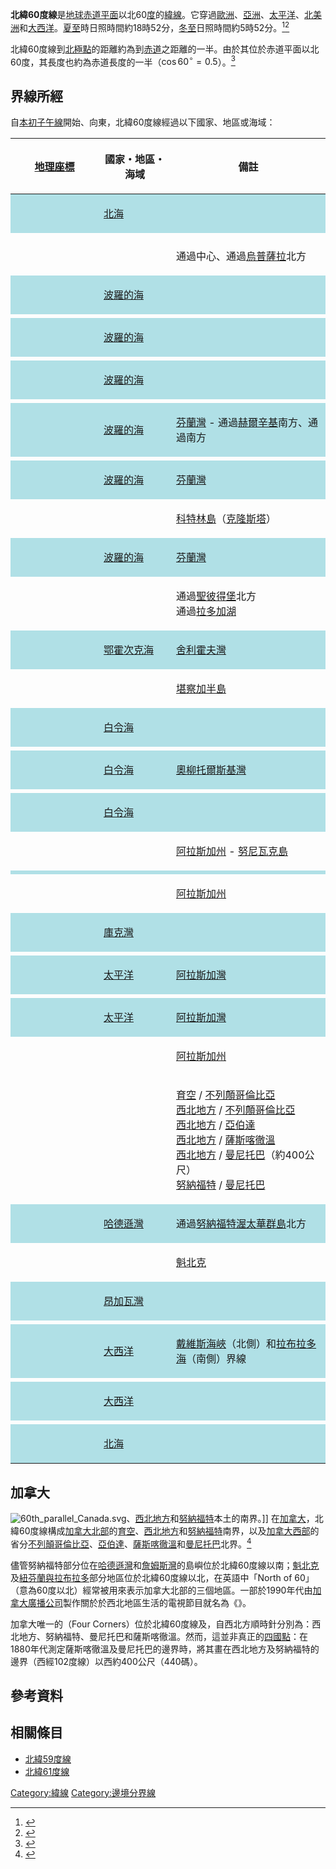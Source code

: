 {{NoteTA
|G1=Toponym
}}
{{Location map-line|lat=60}}
{{kml}}
'''北緯60度線'''是[[地球|地球]][[赤道|赤道平面]]以北60[[度_(角)|度]]的[[緯線|緯線]]。它穿過[[歐洲|歐洲]]、[[亞洲|亞洲]]、[[太平洋|太平洋]]、[[北美洲|北美洲]]和[[大西洋|大西洋]]。[[夏至|夏至]]時日照時間約18時52分，[[冬至|冬至]]日照時間約5時52分。<ref>{{cite web|url=http://www.timeanddate.com/sun/canada/fort-smith?month=6&year=2017|title=Sunrise and sunset times in Fort Smith, June 2017|accessdate=2016-09-27|language=en|archive-date=2017-01-06|archive-url=https://web.archive.org/web/20170106100242/https://www.timeanddate.com/sun/canada/fort-smith?month=6&year=2017|dead-url=no}}</ref><ref>{{cite web|url=http://www.timeanddate.com/sun/canada/fort-smith?month=12&year=2016|title=Sunrise and sunset times in Fort Smith, December 2016|accessdate=2016-09-27|language=en|archive-date=2017-01-06|archive-url=https://web.archive.org/web/20170106081851/https://www.timeanddate.com/sun/canada/fort-smith?month=12&year=2016|dead-url=no}}</ref>

北緯60度線到[[北極點|北極點]]的距離約為到[[赤道|赤道]]之距離的一半。由於其位於赤道平面以北60度，其長度也約為赤道長度的一半（<math>\cos 60 ^\circ =0.5</math>）。<ref>{{cite web|url=http://www5.hwsh.tc.edu.tw/web/wu550210/12|title=吳 舜惠 - 地理網線與地圖|accessdate=2016-09-27|language=zh-tw|archive-url=https://web.archive.org/web/20161224011429/http://www5.hwsh.tc.edu.tw/web/wu550210/12|archive-date=2016-12-24|dead-url=yes}}</ref>

==界線所經==
自[[本初子午線|本初子午線]]開始、向東，北緯60度線經過以下國家、地區或海域：
{| class="wikitable"
! width="125" | [[地理座標系|地理座標]]
! width="100" |國家・地區・海域
! 備註
|-
| style="background:#b0e0e6;" | {{Coord|60|0|N|0|0|E|type:landmark|name=本初子午線}}
! scope="row" style="background:#b0e0e6;" | [[北海_(大西洋)|北海]]
| style="background:#b0e0e6;" |
|-
| {{Coord|60|0|N|5|2|E|type:country|name=挪威}}
! scope="row" | {{NOR}}
| {{flatlist |
*[[霍達蘭郡|霍達蘭郡]]（{{le|斯托爾門島|Stolmen}}、{{le|塞爾比約恩島|Selbjørn}}、{{le|胡夫塔爾島|Huftarøy}}、{{le|雷克斯特倫島|Reksteren}}、[[蒂斯內斯島|蒂斯內斯島]]、本土）
*[[泰勒馬克郡|泰勒馬克郡]]
*[[布斯克呂郡|布斯克呂郡]]
*[[阿克什胡斯郡|阿克什胡斯郡]]
*[[奧斯陸|奧斯陸郡]]
*阿克什胡斯郡
*[[海德馬克郡|海德馬克郡]]}}
|-
| {{Coord|60|0|N|12|23|E|type:country|name=瑞典}}
! scope="row" | {{SWE}}
|通過{{le|法格斯塔|Fagersta}}中心、通過[[烏普薩拉|烏普薩拉]]北方
|-
| style="background:#b0e0e6;" | {{Coord|60|0|N|18|53|E|type:waterbody|name=波羅的海}}
! scope="row" style="background:#b0e0e6;" | [[波羅的海|波羅的海]]
| style="background:#b0e0e6;" |
|-
| {{Coord|60|0|N|20|8|E|type:country|name=奧蘭群島}}
! scope="row" | {{ALA}}
| 
|-
| style="background:#b0e0e6;" | {{Coord|60|0|N|20|58|E|type:waterbody|name=波羅的海}}
! scope="row" style="background:#b0e0e6;" | [[波羅的海|波羅的海]]
| style="background:#b0e0e6;" |
|-
| {{Coord|60|0|N|22|22|E|type:country|name=芬蘭}}
! scope="row" | {{FIN}}
|
|-
| style="background:#b0e0e6;" | {{Coord|60|0|N|23|56|E|type:waterbody|name=波羅的海}}
! scope="row" style="background:#b0e0e6;" | [[波羅的海|波羅的海]]
| style="background:#b0e0e6;" | 
|-
| {{Coord|60|0|N|24|26|E|type:country|name=芬蘭}}
! scope="row" | {{FIN}}
| {{le|波卡拉半島|Porkkalanniemi}}
|-
| style="background:#b0e0e6;" | {{Coord|60|0|N|24|30|E|type:waterbody|name=波羅的海}}
! scope="row" style="background:#b0e0e6;" | [[波羅的海|波羅的海]]
| style="background:#b0e0e6;" | [[芬蘭灣|芬蘭灣]] - 通過{{FIN}}[[赫爾辛基|赫爾辛基]]南方、通過{{RUS}}{{le|戈格蘭島|Gogland}}南方
|-
| {{Coord|60|0|N|27|48|E|type:country|name=俄羅斯}}
! scope="row" | {{RUS}}
| {{le|莫斯茨涅島|Moshchny Island}}
|-
| style="background:#b0e0e6;" | {{Coord|60|0|N|27|54|E|type:waterbody|name=波羅的海}}
! scope="row" style="background:#b0e0e6;" | [[波羅的海|波羅的海]]
| style="background:#b0e0e6;" | [[芬蘭灣|芬蘭灣]]
|-
| {{Coord|60|0|N|29|44|E|type:country|name=俄羅斯}}
! scope="row" | {{RUS}}
| [[科特林島|科特林島]]（[[克隆斯塔|克隆斯塔]]）
|-
| style="background:#b0e0e6;" | {{Coord|60|0|N|29|47|E|type:waterbody|name=波羅的海}}
! scope="row" style="background:#b0e0e6;" | [[波羅的海|波羅的海]]
| style="background:#b0e0e6;" | [[芬蘭灣|芬蘭灣]]
|-
| {{Coord|60|0|N|30|5|E|type:country|name=俄羅斯}}
! scope="row" | {{RUS}}
| 通過[[聖彼得堡|聖彼得堡]]北方<br /> 通過[[拉多加湖|拉多加湖]]
|-
| style="background:#b0e0e6;" | {{Coord|60|0|N|154|30|E|type:waterbody|name=鄂霍次克海}}
! scope="row" style="background:#b0e0e6;" | [[鄂霍次克海|鄂霍次克海]]
| style="background:#b0e0e6;" | [[舍利霍夫灣|舍利霍夫灣]]
|-
| {{Coord|60|0|N|161|28|E|type:country|name=俄羅斯}}
! scope="row" | {{RUS}}
| [[堪察加半島|堪察加半島]]
|-
| style="background:#b0e0e6;" | {{Coord|60|0|N|165|14|E|type:waterbody|name=白令海}}
! scope="row" style="background:#b0e0e6;" | [[白令海|白令海]]
| style="background:#b0e0e6;" |
|-
| {{Coord|60|0|N|166|10|E|type:country|name=俄羅斯}}
! scope="row" | {{RUS}}
|
|-
| style="background:#b0e0e6;" | {{Coord|60|0|N|166|33|E|type:waterbody|name=白令海}}
! scope="row" style="background:#b0e0e6;" | [[白令海|白令海]]
| style="background:#b0e0e6;" | [[奧柳托爾斯基灣|奧柳托爾斯基灣]]
|-
| {{Coord|60|0|N|170|9|E|type:country|name=俄羅斯}}
! scope="row" | {{RUS}}
|
|-
| style="background:#b0e0e6;" | {{Coord|60|0|N|170|26|E|type:waterbody|name=白令海}}
! scope="row" style="background:#b0e0e6;" | [[白令海|白令海]]
| style="background:#b0e0e6;" |
|-
| {{Coord|60|0|N|167|8|W|type:country|name=美國}}
! scope="row" | {{USA}}
| [[阿拉斯加州|阿拉斯加州]] - [[努尼瓦克島|努尼瓦克島]]
|-
| style="background:#b0e0e6;" | {{Coord|60|0|N|165|39|W|type:waterbody|name=埃托林海峽}}
! scope="row" style="background:#b0e0e6;" | {{le|埃托林海峽|Etolin Strait}}
| style="background:#b0e0e6;" |
|-
| {{Coord|60|0|N|164|9|W|type:country|name=美國}}
! scope="row" | {{USA}}
| [[阿拉斯加州|阿拉斯加州]]
|-
| style="background:#b0e0e6;" | {{Coord|60|0|N|152|38|W|type:waterbody|name=庫克灣}}
! scope="row" style="background:#b0e0e6;" | [[庫克灣|庫克灣]]
| style="background:#b0e0e6;" |
|-
| {{Coord|60|0|N|151|44|W|type:country|name=美國}}
! scope="row" | {{USA}}
| {{flatlist|
*[[阿拉斯加州|阿拉斯加州]] - [[基奈半島|基奈半島]]
*{{le|伊凡斯島|Evans Island}}
*艾林頓島<!-- Elrington Island -->
*{{le|Latouche島|Latouche Island}}
*[[蒙塔古島_(阿拉斯加州)|蒙塔古島]]}}
|-
| style="background:#b0e0e6;" | {{Coord|60|0|N|147|24|W|type:waterbody|name=太平洋}}
! scope="row" style="background:#b0e0e6;" | [[太平洋|太平洋]]
| style="background:#b0e0e6;" | [[阿拉斯加灣|阿拉斯加灣]]
|-
| {{Coord|60|0|N|144|24|W|type:country|name=美國}}
! scope="row" | {{USA}}
| {{flatlist|
*[[阿拉斯加州|阿拉斯加州]] - 溫納姆島<!-- Wingham Island -->
*{{le|凱阿克島|Kayak Island}}
*本土（一小部分）}}
|-
| style="background:#b0e0e6;" | {{Coord|60|0|N|143|50|W|type:waterbody|name=太平洋}}
! scope="row" style="background:#b0e0e6;" | [[太平洋|太平洋]]
| style="background:#b0e0e6;" | [[阿拉斯加灣|阿拉斯加灣]]
|-
| {{Coord|60|0|N|141|53|W|type:country|name=美國}}
! scope="row" | {{USA}}
| [[阿拉斯加州|阿拉斯加州]]
|-
| {{Coord|60|0|N|139|3|W|type:country|name=加拿大}}
! scope="row" | {{CAN}}
| [[育空|育空]] / [[不列顛哥倫比亞|不列顛哥倫比亞]]<br /> [[西北地方_(加拿大)|西北地方]] / [[不列顛哥倫比亞|不列顛哥倫比亞]]<br /> [[西北地方_(加拿大)|西北地方]] / [[亞伯達|亞伯達]]<br /> [[西北地方_(加拿大)|西北地方]] / [[薩斯喀徹溫|薩斯喀徹溫]]<br /> [[西北地方_(加拿大)|西北地方]] / [[曼尼托巴|曼尼托巴]]（約400公尺）<br /> [[努納福特|努納福特]] / [[曼尼托巴|曼尼托巴]]
|-
| style="background:#b0e0e6;" | {{Coord|60|0|N|94|49|W|type:waterbody|name=哈德遜灣}}
! scope="row" style="background:#b0e0e6;" | [[哈德遜灣|哈德遜灣]]
| style="background:#b0e0e6;" | 通過{{CAN}}[[努納福特|努納福特]][[渥太華群島|渥太華群島]]北方
|-
| {{Coord|60|0|N|77|17|W|type:country|name=加拿大}}
! scope="row" | {{CAN}}
| [[魁北克|魁北克]]
|-
| style="background:#b0e0e6;" | {{Coord|60|0|N|69|46|W|type:waterbody|name=昂加瓦灣}}
! scope="row" style="background:#b0e0e6;" | [[昂加瓦灣|昂加瓦灣]]
| style="background:#b0e0e6;" |
|-
| {{Coord|60|0|N|65|7|W|type:country|name=加拿大}}
! scope="row" | {{CAN}}
| {{flatlist|
*[[魁北克|魁北克]]
*[[紐芬蘭與拉布拉多|紐芬蘭與拉布拉多]]}}
|-
| style="background:#b0e0e6;" | {{Coord|60|0|N|64|9|W|type:waterbody|name=大西洋}}
! scope="row" style="background:#b0e0e6;" | [[大西洋|大西洋]]
| style="background:#b0e0e6;" | [[戴維斯海峽|戴維斯海峽]]（北側）和[[拉布拉多海|拉布拉多海]]（南側）界線
|-
| {{Coord|60|0|N|44|52|W|type:country|name=格陵蘭}}
! scope="row" | {{GRL}}
|
|-
| style="background:#b0e0e6;" | {{Coord|60|0|N|43|9|W|type:waterbody|name=大西洋}}
! scope="row" style="background:#b0e0e6;" | [[大西洋|大西洋]]
| style="background:#b0e0e6;" |
|-
| {{Coord|60|0|N|1|21|W|type:country|name=英國}}
! scope="row" | {{UK}}
| {{flatlist|
*[[蘇格蘭|蘇格蘭]] - [[设德兰|设德兰]][[梅恩蘭島_(昔德蘭群島)|梅恩蘭島]]
*[[穆薩島|穆薩島]]}}
|-
| style="background:#b0e0e6;" | {{Coord|60|0|N|1|11|W|type:waterbody|name=北海}}
! scope="row" style="background:#b0e0e6;" | [[北海_(大西洋)|北海]]
| style="background:#b0e0e6;" |
|}
==加拿大==
[[File:60th_parallel_Canada.svg|thumb]]、[[西北地方_(加拿大)|西北地方]]和[[努納福特|努納福特]]本土的南界。]]
在[[加拿大|加拿大]]，北緯60度線構成[[加拿大北部|加拿大北部]]的[[育空|育空]]、[[西北地方_(加拿大)|西北地方]]和[[努納福特|努納福特]]南界，以及[[加拿大西部|加拿大西部]]的省分[[不列顛哥倫比亞|不列顛哥倫比亞]]、[[亞伯達|亞伯達]]、[[薩斯喀徹溫|薩斯喀徹溫]]和[[曼尼托巴|曼尼托巴]]北界。<ref>{{cite web|url=http://www.rbc.com/aboutus/letter/july1965.html|title=RBC Letter - RBC|accessdate=2016-09-27|language=en|archive-date=2017-01-06|archive-url=https://web.archive.org/web/20170106000733/http://www.rbc.com/aboutus/letter/july1965.html|dead-url=no}}</ref>

儘管努納福特部分位在[[哈德遜灣|哈德遜灣]]和[[詹姆斯灣|詹姆斯灣]]的島嶼位於北緯60度線以南；[[魁北克|魁北克]]及[[紐芬蘭與拉布拉多|紐芬蘭與拉布拉多]]部分地區位於北緯60度線以北，在英語中「North of 60」（意為60度以北）經常被用來表示加拿大北部的三個地區。一部於1990年代由[[加拿大廣播公司|加拿大廣播公司]]製作關於於西北地區生活的電視節目就名為《{{le|North of 60|North of 60}}》。

加拿大唯一的{{le|四省交界 (加拿大)|Four Corners (Canada)|四省交界}}（Four Corners）位於北緯60度線及{{le|西經102度線|102nd meridian west}}，自西北方順時針分別為：西北地方、努納福特、曼尼托巴和薩斯喀徹溫。然而，這並非真正的[[四國點|四國點]]：在1880年代測定薩斯喀徹溫及曼尼托巴的邊界時，將其畫在西北地方及努納福特的邊界（西經102度線）以西約400公尺（440碼）。

==參考資料==
{{reflist}}
==相關條目==
*[[北緯59度線|北緯59度線]]
*[[北緯61度線|北緯61度線]]
{{geographical coordinates}}

[[Category:緯線|Category:緯線]]
[[Category:邊境分界線|Category:邊境分界線]]